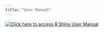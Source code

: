 ```yaml
---
title: "User Manual"
---
```


[![Click here to access R Shiny User Manual](/images/user manual.avif){fig-align="center"}](Project User Manual.pdf)
